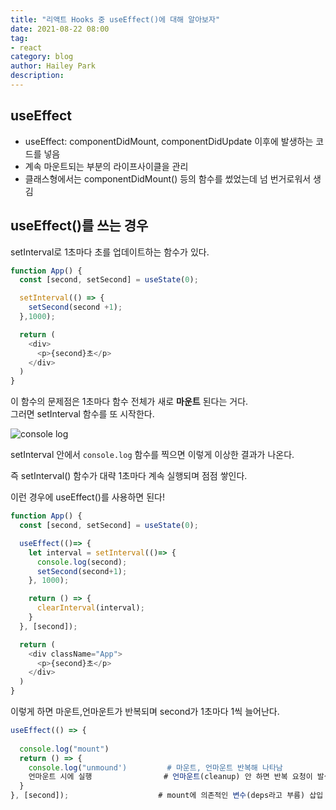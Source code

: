 ```yaml
---
title: "리액트 Hooks 중 useEffect()에 대해 알아보자"
date: 2021-08-22 08:00
tag:
- react
category: blog
author: Hailey Park
description: 
---
```


## useEffect

- useEffect: componentDidMount, componentDidUpdate 이후에 발생하는 코드를 넣음
- 계속 마운트되는 부분의 라이프사이클을 관리
- 클래스형에서는 componentDidMount() 등의 함수를 썼었는데 넘 번거로워서 생김

## useEffect()를 쓰는 경우

setInterval로 1초마다 초를 업데이트하는 함수가 있다.

```javascript
function App() {
  const [second, setSecond] = useState(0);

  setInterval(() => {
    setSecond(second +1);
  },1000);

  return (
    <div>
      <p>{second}초</p>
    </div>
  )
}
```

이 함수의 문제점은 1초마다 함수 전체가 새로 **마운트** 된다는 거다.  
그러면 setInterval 함수를 또 시작한다.  

![console log](/images/blog/eff.png)

setInterval 안에서 ```console.log``` 함수를 찍으면 이렇게 이상한 결과가 나온다.

즉 setInterval() 함수가 대략 1초마다 계속 실행되며 점점 쌓인다.

이런 경우에 useEffect()를 사용하면 된다!

```javascript
function App() {
  const [second, setSecond] = useState(0);

  useEffect(()=> {
    let interval = setInterval(()=> {
      console.log(second);
      setSecond(second+1);
    }, 1000);

    return () => {
      clearInterval(interval);
    }
  }, [second]);

  return (
    <div className="App">
      <p>{second}초</p>
    </div>
  )
}
```

이렇게 하면 마운트,언마운트가 반복되며 second가 1초마다 1씩 늘어난다.

```javascript
useEffect(() => {
  
  console.log("mount")
  return () => {
    console.log("unmound')         # 마운트, 언마운트 반복해 나타남
    언마운트 시에 실행                # 언마운트(cleanup) 안 하면 반복 요청이 발생
  }
}, [second]);                    # mount에 의존적인 변수(deps라고 부름) 삽입
```

